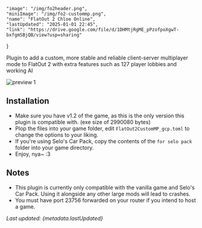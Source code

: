     "image": "/img/fo2header.png",
    "miniImage": "/img/fo2-custommp.png",
    "name": "FlatOut 2 Chloe Online",
    "lastUpdated": "2025-01-01 22:45",
    "link": "https://drive.google.com/file/d/1DHMtjRgME_pPzofpoXgwT-bxfgmSBjQB/view?usp=sharing"
}

Plugin to add a custom, more stable and reliable client-server multiplayer mode to FlatOut 2 with extra features such as 127 player lobbies and working AI

![preview 1](https://i.imgur.com/dan9Mms.png)

## Installation

- Make sure you have v1.2 of the game, as this is the only version this plugin is compatible with. (exe size of 2990080 bytes)
- Plop the files into your game folder, edit `FlatOut2CustomMP_gcp.toml` to change the options to your liking.
- If you're using Selo's Car Pack, copy the contents of the `for selo pack` folder into your game directory.
- Enjoy, nya~ :3

## Notes

- This plugin is currently only compatible with the vanilla game and Selo's Car Pack. Using it alongside any other large mods will lead to crashes.
- You must have port 23756 forwarded on your router if you intend to host a game.

_Last updated: {metadata.lastUpdated}_
